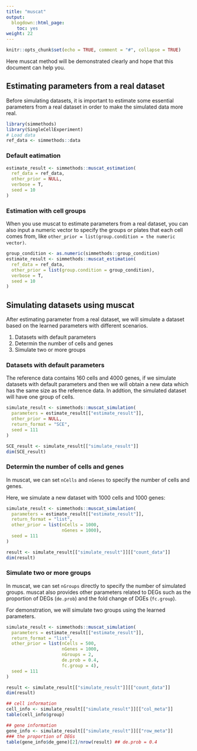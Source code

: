 ```yaml
---
title: "muscat"
output:
  blogdown::html_page:
    toc: yes
weight: 22
---
```


<!-- github markdown built using 
rmarkdown::render("vignettes/muscat.Rmd", output_format = rmarkdown::github_document())
-->

```r
knitr::opts_chunk$set(echo = TRUE, comment = "#", collapse = TRUE)
```
Here muscat method will be demonstrated clearly and hope that this document can help you.

## Estimating parameters from a real dataset

Before simulating datasets, it is important to estimate some essential parameters from a real dataset in order to make the simulated data more real. 

```r
library(simmethods)
library(SingleCellExperiment)
# Load data
ref_data <- simmethods::data
```

### Default eatimation

```r
estimate_result <- simmethods::muscat_estimation(
  ref_data = ref_data,
  other_prior = NULL,
  verbose = T,
  seed = 10
)
```

### Estimation with cell groups

When you use muscat to estimate parameters from a real dataset, you can also input a numeric vector to specify the groups or plates that each cell comes from, like `other_prior = list(group.condition = the numeric vector)`.

```r
group_condition <- as.numeric(simmethods::group_condition)
estimate_result <- simmethods::muscat_estimation(
  ref_data = ref_data,
  other_prior = list(group.condition = group_condition),
  verbose = T,
  seed = 10
)
```

## Simulating datasets using muscat

After estimating parameter from a real dataset, we will simulate a dataset based on the learned parameters with different scenarios.

1. Datasets with default parameters
2. Determin the number of cells and genes
3. Simulate two or more groups

### Datasets with default parameters

The reference data contains 160 cells and 4000 genes, if we simulate datasets with default parameters and then we will obtain a new data which has the same size as the reference data. In addtion, the simulated dataset will have one group of cells.

```r
simulate_result <- simmethods::muscat_simulation(
  parameters = estimate_result[["estimate_result"]],
  other_prior = NULL,
  return_format = "SCE",
  seed = 111
)
```

```r
SCE_result <- simulate_result[["simulate_result"]]
dim(SCE_result)
```

### Determin the number of cells and genes

In muscat, we can set `nCells` and `nGenes` to specify the number of cells and genes.

Here, we simulate a new dataset with 1000 cells and 1000 genes:

```r
simulate_result <- simmethods::muscat_simulation(
  parameters = estimate_result[["estimate_result"]],
  return_format = "list",
  other_prior = list(nCells = 1000,
                     nGenes = 1000),
  seed = 111
)
```

```r
result <- simulate_result[["simulate_result"]][["count_data"]]
dim(result)
```

### Simulate two or more groups

In muscat, we can set `nGroups` directly to specify the number of simulated groups. muscat also provides other parameters related to DEGs such as the proportion of DEGs (`de.prob`) and the fold change of DGEs (`fc.group`).

For demonstration, we will simulate two groups using the learned parameters.
```r
simulate_result <- simmethods::muscat_simulation(
  parameters = estimate_result[["estimate_result"]],
  return_format = "list",
  other_prior = list(nCells = 500,
                     nGenes = 1000,
                     nGroups = 2,
                     de.prob = 0.4,
                     fc.group = 4),
  seed = 111
)
```

```r
result <- simulate_result[["simulate_result"]][["count_data"]]
dim(result)
```

```r
## cell information
cell_info <- simulate_result[["simulate_result"]][["col_meta"]]
table(cell_info$group)
```

```r
## gene information
gene_info <- simulate_result[["simulate_result"]][["row_meta"]]
### the proportion of DEGs
table(gene_info$de_gene)[2]/nrow(result) ## de.prob = 0.4
```
